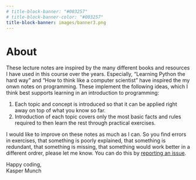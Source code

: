 ```yaml
---
# title-block-banner: "#003257"
# title-block-banner-color: "#003257"
title-block-banner: images/banner3.png
---
```


<style>
#title-block-header {
  /* margin-block-end: 1rem; */
  /* position: relative; */
  /* margin-top: -1px; */
  /* height: 75px; */
  background-color: "#36B24A";

}

.quarto-title-banner {
  font-family:  Passata;
  /* margin-block-end: 1rem;
  position: relative;
  margin-top: -30px;
  height: 85%; */
  background-color: "#36B24A";
}
</style> 

<!-- <style>
    * {
      font-family: Passata;
    }
</style> -->

# About {.unnumbered}

These lecture notes are inspired by the many different books and resources I have used in this course over the years. Especially, "Learning Python the hard way" and "How to think like a computer scientist" have inspired the my onwn notes on programming. These implement the following ideas, which I think best supports learning in an introduction to programming:

1. Each topic and concept is introduced so that it can be applied right away on top of what you know so far.
2. Introduction of each topic covers only the most basic facts and rules required to then learn the rest through practical exercises.

I would like to improve on these notes as much as I can. So you find errors in exercises, that something is poorly explained, that something is redundant, that something is missing, that something would work better in a different ordrer, please let me know. You can do this by [reporting an issue](https://github.com/munch-group/bioinformatics/issues).

Happy coding,<br>
Kasper Munch
